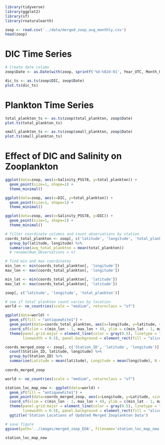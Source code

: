 ```r
library(tidyverse)
library(ggplot2)
library(sf)
library(rnaturalearth)
```


```r
zoop <- read.csv('../data/merged_zoop_avg_monthly.csv')
head(zoop)
```

# DIC Time Series 
```r
# Create date column
zoop$Date <- as.Date(with(zoop, sprintf('%d-%02d-01', Year_UTC, Month_UTC)))
```


```r
dic_ts <- as.ts(zoop$DIC, zoop$Date)
plot.ts(dic_ts)
```

# Plankton Time Series
```r
total_plankton_ts <- as.ts(zoop$total_plankton, zoop$Date)
plot.ts(total_plankton_ts)
```


```r
small_plankton_ts <- as.ts(zoop$small_plankton, zoop$Date)
plot.ts(small_plankton_ts)
```


# Effect of DIC and Salinity on Zooplankton
```r
ggplot(data=zoop, aes(x=Salinity_PSS78, y=total_plankton)) + 
  geom_point(size=1, shape=1) +
  theme_minimal()
```

```r
ggplot(data=zoop, aes(x=DIC, y=total_plankton)) + 
  geom_point(size=1, shape=1) +
  theme_minimal()
```

```r
ggplot(data=zoop, aes(x=Salinity_PSS78, y=DIC)) + 
  geom_point(size=1, shape=1) +
  theme_minimal()
```


```r
# filter coordinate columns and count observations by station
coords_total_plankton <- zoop[, c('latitude', 'longitude', 'total_plankton')] %>%
  group_by(latitude, longitude) %>%
  summarise(avg_total_plankton = mean(total_plankton))
  # rename(Num_Observations = n)

# find min and max coordinates
min_lon <- min(coords_total_plankton[, 'longitude'])
max_lon <- max(coords_total_plankton[, 'longitude'])

min_lat <- min(coords_total_plankton[, 'latitude'])
max_lat <- max(coords_total_plankton[, 'latitude'])
```

```r
zoop[, c('latitude', 'longitude', 'total_plankton')]
```


```r
# see if total plankton count varies by location
world <- ne_countries(scale = "medium", returnclass = "sf")

ggplot(data=world) + 
  geom_sf(fill = "antiquewhite1") + 
  geom_point(data=coords_total_plankton, aes(x=longitude, y=latitude, size=avg_total_plankton)) + 
  coord_sf(xlim = c(min_lon - 1, max_lon + 4), ylim = c(min_lat - 1, max_lat + 1), expand=FALSE) + 
  theme(panel.grid.major = element_line(color = gray(0.5), linetype = "solid", 
        linewidth = 0.5), panel.background = element_rect(fill = "aliceblue"))
```



```r
coords_merged_zoop <- zoop[, c('Station_ID', 'latitude', 'longitude')] %>%
  count(Station_ID, latitude, longitude) %>%
  group_by(Station_ID) %>%
  summarise(Latitude = mean(latitude), Longitude = mean(longitude), N = sum(n)) 
  
coords_merged_zoop
```

```r
world <- ne_countries(scale = "medium", returnclass = "sf")

station_loc_map_new <- ggplot(data=world) + 
  geom_sf(fill = "antiquewhite1") + 
  geom_point(data=coords_merged_zoop, aes(x=Longitude, y=Latitude, size = Count), alpha=0.6) + 
  coord_sf(xlim = c(min_lon - 1, max_lon + 4), ylim = c(min_lat - 1, max_lat + 1), expand=FALSE) + 
  theme(panel.grid.major = element_line(color = gray(0.5), linetype = "solid", 
        linewidth = 0.5), panel.background = element_rect(fill = "aliceblue")) + 
  ggtitle('Station Locations of Updated Merged Zooplankton Data')

# save figure
ggsave(path='../images/merged_zoop_EDA', filename='station_loc_map_new.png')

station_loc_map_new
```

